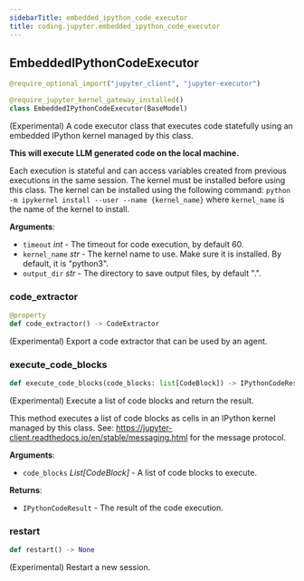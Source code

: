 ```yaml
---
sidebarTitle: embedded_ipython_code_executor
title: coding.jupyter.embedded_ipython_code_executor
---
```


## EmbeddedIPythonCodeExecutor

```python
@require_optional_import("jupyter_client", "jupyter-executor")

@require_jupyter_kernel_gateway_installed()
class EmbeddedIPythonCodeExecutor(BaseModel)
```

(Experimental) A code executor class that executes code statefully using an embedded
IPython kernel managed by this class.

**This will execute LLM generated code on the local machine.**

Each execution is stateful and can access variables created from previous
executions in the same session. The kernel must be installed before using
this class. The kernel can be installed using the following command:
`python -m ipykernel install --user --name {kernel_name}`
where `kernel_name` is the name of the kernel to install.

**Arguments**:

- `timeout` _int_ - The timeout for code execution, by default 60.
- `kernel_name` _str_ - The kernel name to use. Make sure it is installed.
  By default, it is "python3".
- `output_dir` _str_ - The directory to save output files, by default ".".

### code\_extractor

```python
@property
def code_extractor() -> CodeExtractor
```

(Experimental) Export a code extractor that can be used by an agent.

### execute\_code\_blocks

```python
def execute_code_blocks(code_blocks: list[CodeBlock]) -> IPythonCodeResult
```

(Experimental) Execute a list of code blocks and return the result.

This method executes a list of code blocks as cells in an IPython kernel
managed by this class.
See: https://jupyter-client.readthedocs.io/en/stable/messaging.html
for the message protocol.

**Arguments**:

- `code_blocks` _List[CodeBlock]_ - A list of code blocks to execute.
  

**Returns**:

- `IPythonCodeResult` - The result of the code execution.

### restart

```python
def restart() -> None
```

(Experimental) Restart a new session.

